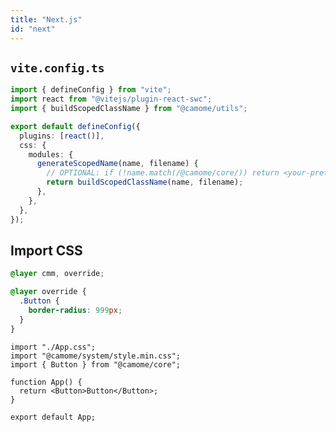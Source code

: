 ```yaml
---
title: "Next.js"
id: "next"
---
```


## `vite.config.ts`

```ts:vite.config.ts
import { defineConfig } from "vite";
import react from "@vitejs/plugin-react-swc";
import { buildScopedClassName } from "@camome/utils";

export default defineConfig({
  plugins: [react()],
  css: {
    modules: {
      generateScopedName(name, filename) {
        // OPTIONAL: if (!name.match(/@camome/core/)) return <your-preference>
        return buildScopedClassName(name, filename);
      },
    },
  },
});
```

## Import CSS

```css:App.css
@layer cmm, override;

@layer override {
  .Button {
    border-radius: 999px;
  }
}
```

```tsx:App.tsx
import "./App.css";
import "@camome/system/style.min.css";
import { Button } from "@camome/core";

function App() {
  return <Button>Button</Button>;
}

export default App;
```

